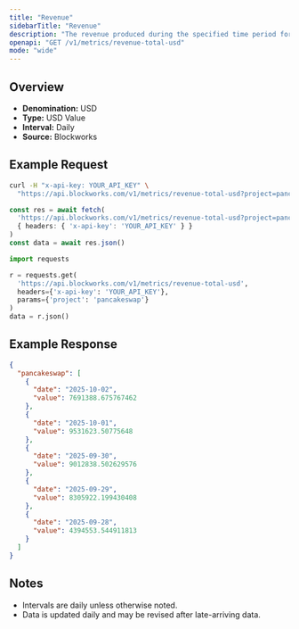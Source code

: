 ```yaml
---
title: "Revenue"
sidebarTitle: "Revenue"
description: "The revenue produced during the specified time period for given project."
openapi: "GET /v1/metrics/revenue-total-usd"
mode: "wide"
---
```


## Overview

- **Denomination:** USD
- **Type:** USD Value
- **Interval:** Daily
- **Source:** Blockworks

## Example Request

<CodeGroup>

```bash cURL
curl -H "x-api-key: YOUR_API_KEY" \
  "https://api.blockworks.com/v1/metrics/revenue-total-usd?project=pancakeswap"
```

```typescript TypeScript
const res = await fetch(
  'https://api.blockworks.com/v1/metrics/revenue-total-usd?project=pancakeswap',
  { headers: { 'x-api-key': 'YOUR_API_KEY' } }
)
const data = await res.json()
```

```python Python
import requests

r = requests.get(
  'https://api.blockworks.com/v1/metrics/revenue-total-usd',
  headers={'x-api-key': 'YOUR_API_KEY'},
  params={'project': 'pancakeswap'}
)
data = r.json()
```

</CodeGroup>

## Example Response

```json
{
  "pancakeswap": [
    {
      "date": "2025-10-02",
      "value": 7691388.675767462
    },
    {
      "date": "2025-10-01",
      "value": 9531623.50775648
    },
    {
      "date": "2025-09-30",
      "value": 9012838.502629576
    },
    {
      "date": "2025-09-29",
      "value": 8305922.199430408
    },
    {
      "date": "2025-09-28",
      "value": 4394553.544911813
    }
  ]
}
```

## Notes
- Intervals are daily unless otherwise noted.
- Data is updated daily and may be revised after late-arriving data.